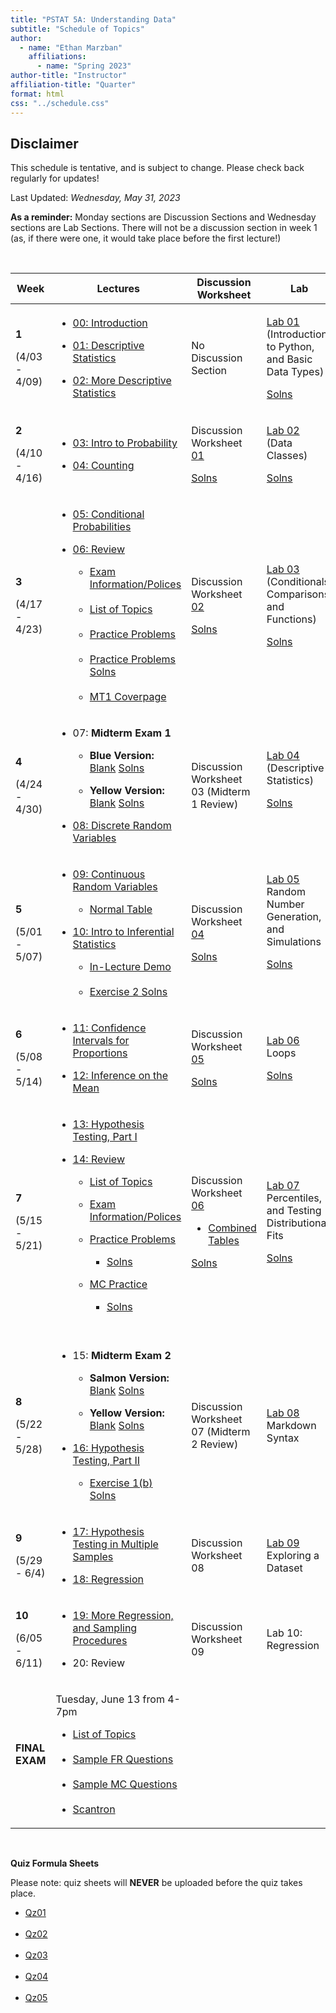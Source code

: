 ```yaml
---
title: "PSTAT 5A: Understanding Data"
subtitle: "Schedule of Topics"
author:
  - name: "Ethan Marzban"
    affiliations:
      - name: "Spring 2023"
author-title: "Instructor"
affiliation-title: "Quarter"
format: html
css: "../schedule.css"
---
```


::: callout-caution
## Disclaimer

This schedule is tentative, and is subject to change. Please check back regularly for updates!
:::

Last Updated: *Wednesday, May 31, 2023*\

**As a reminder:** Monday sections are Discussion Sections and Wednesday sections are Lab Sections. There will not be a discussion section in week 1 (as, if there were one, it would take place before the first lecture!)

\

+----------------+----------------------------------------------------------------------------------------------------------------------------------------------------------------------------------------------------------------------------------------------------------+-----------------------------------------------------------------------------------------------------------------------------------+----------------------------------------------------------------------------------------------------------------------------------------------------------+
| Week           | Lectures                                                                                                                                                                                                                                                 | Discussion Worksheet                                                                                                              | Lab                                                                                                                                                      |
+================+==========================================================================================================================================================================================================================================================+===================================================================================================================================+==========================================================================================================================================================+
| **1**          | -   <a href = "Lectures/Lecture00/Lec00.html" class = "button label-outline" target = "_blank">00: Introduction</a> <br />                                                                                                                               | No Discussion Section                                                                                                             | <a href = "Labs/Lab01_v2/lab01_v2.qmd" class = "button label-outline" target = "_blank">Lab 01</a> <br /> (Introduction to Python, and Basic Data Types) |
|                |                                                                                                                                                                                                                                                          |                                                                                                                                   |                                                                                                                                                          |
| (4/03 - 4/09)  | -   <a href = "Lectures/Lecture01/Lec01_v2.html" class = "button label-outline" target = "_blank">01: Descriptive Statistics</a> <br />                                                                                                                  |                                                                                                                                   | <a href = "../Files/Labs/Lab01_Solns.pdf" class = "button label-outline" target = "_blank">Solns <br />                                                  |
|                |                                                                                                                                                                                                                                                          |                                                                                                                                   |                                                                                                                                                          |
|                | -   <a href = "Lectures/Lecture02/Lec02.html" class = "button label-outline" target = "_blank">02: More Descriptive Statistics</a> <br />                                                                                                                |                                                                                                                                   |                                                                                                                                                          |
+----------------+----------------------------------------------------------------------------------------------------------------------------------------------------------------------------------------------------------------------------------------------------------+-----------------------------------------------------------------------------------------------------------------------------------+----------------------------------------------------------------------------------------------------------------------------------------------------------+
| **2**          | -   <a href = "Lectures/Lecture03/Lec03.html" class = "button label-outline" target = "_blank">03: Intro to Probability</a> <br />                                                                                                                       | Discussion Worksheet <a href = "../Files/Wkshts/Wksht01_blank.pdf" class = "button label-outline" target = "_blank">01</a> <br /> | <a href = "Labs/Lab02/lab02.qmd" class = "button label-outline" target = "_blank">Lab 02</a> <br /> (Data Classes)                                       |
|                |                                                                                                                                                                                                                                                          |                                                                                                                                   |                                                                                                                                                          |
| (4/10 - 4/16)  | -   <a href = "Lectures/Lecture04/Lec04.html" class = "button label-outline" target = "_blank">04: Counting</a> <br />                                                                                                                                   | <a href = "../Files/Wkshts/Wksht01_solns.pdf" class = "button label-outline" target = "_blank">Solns <br />                       | <a href = "../Files/Labs/Lab02_Solns.pdf" class = "button label-outline" target = "_blank">Solns <br />                                                  |
+----------------+----------------------------------------------------------------------------------------------------------------------------------------------------------------------------------------------------------------------------------------------------------+-----------------------------------------------------------------------------------------------------------------------------------+----------------------------------------------------------------------------------------------------------------------------------------------------------+
| **3**          | -   <a href = "Lectures/Lecture05/Lec05.html" class = "button label-outline" target = "_blank">05: Conditional Probabilities</a> <br />                                                                                                                  | Discussion Worksheet <a href = "../Files/Wkshts/Wksht02_blank.pdf" class = "button label-outline" target = "_blank">02</a> <br /> | <a href = "Labs/Lab03/lab03.qmd" class = "button label-outline" target = "_blank">Lab 03</a> <br />(Conditionals, Comparisons, and Functions)            |
|                |                                                                                                                                                                                                                                                          |                                                                                                                                   |                                                                                                                                                          |
| (4/17 - 4/23)  | -   <a href = "Lectures/MT1Rev/mt1_rev_slides.html" class = "button label-outline" target = "_blank">06: Review</a> <br />                                                                                                                               | <a href = "../Files/Wkshts/Wksht02_solns.pdf" class = "button label-outline" target = "_blank">Solns <br />                       | <a href = "../Files/Labs/Lab03_Solns.pdf" class = "button label-outline" target = "_blank">Solns <br />                                                  |
|                |                                                                                                                                                                                                                                                          |                                                                                                                                   |                                                                                                                                                          |
|                |     -   <a href = "../Files/ExamInfo/mt1_info.pdf" class = "button label-outline" target = "_blank">Exam Information/Polices</a> <br />\                                                                                                                 |                                                                                                                                   |                                                                                                                                                          |
|                |     -   <a href = "../Files/ExamInfo/mt1_topics.pdf" class = "button label-outline" target = "_blank">List of Topics</a> <br />\                                                                                                                         |                                                                                                                                   |                                                                                                                                                          |
|                |     -   <a href = "../Files/ExamInfo/mt1_practice_problems.pdf" class = "button label-outline" target = "_blank">Practice Problems</a> <br />\                                                                                                           |                                                                                                                                   |                                                                                                                                                          |
|                |     -   <a href = "../Files/ExamInfo/mt1_practice_problems_solns.pdf" class = "button label-outline" target = "_blank">Practice Problems Solns</a> <br />\                                                                                               |                                                                                                                                   |                                                                                                                                                          |
|                |     -   <a href = "../Files/ExamInfo/mt1_coverpage.pdf" class = "button label-outline" target = "_blank">MT1 Coverpage</a> <br />                                                                                                                        |                                                                                                                                   |                                                                                                                                                          |
+----------------+----------------------------------------------------------------------------------------------------------------------------------------------------------------------------------------------------------------------------------------------------------+-----------------------------------------------------------------------------------------------------------------------------------+----------------------------------------------------------------------------------------------------------------------------------------------------------+
| **4**          | -   07: **Midterm Exam 1**                                                                                                                                                                                                                               | Discussion Worksheet 03 (Midterm 1 Review)                                                                                        | <a href = "Labs/Lab04/lab04.qmd" class = "button label-outline" target = "_blank">Lab 04</a> <br />(Descriptive Statistics)                              |
|                |                                                                                                                                                                                                                                                          |                                                                                                                                   |                                                                                                                                                          |
| (4/24 - 4/30)  |     -   **Blue Version:** <a href = "../Files/Exams/MT1_Blue_Blank.pdf" class = "button label-outline" target = "_blank">Blank</a> <a href = "../Files/Exams/MT1_Blue_Solns.pdf" class = "button label-outline" target = "_blank">Solns</a> <br />       |                                                                                                                                   | <a href = "../Files/Labs/Lab04_Solns.pdf" class = "button label-outline" target = "_blank">Solns <br /></a> <br />                                       |
|                |                                                                                                                                                                                                                                                          |                                                                                                                                   |                                                                                                                                                          |
|                |     -   **Yellow Version:** <a href = "../Files/Exams/MT1_Yellow_Blank.pdf" class = "button label-outline" target = "_blank">Blank</a> <a href = "../Files/Exams/MT1_Yellow_Solns.pdf" class = "button label-outline" target = "_blank">Solns</a> <br /> |                                                                                                                                   |                                                                                                                                                          |
|                |                                                                                                                                                                                                                                                          |                                                                                                                                   |                                                                                                                                                          |
|                | -   <a href = "Lectures/Lecture08/Lec08.html" class = "button label-outline" target = "_blank">08: Discrete Random Variables</a> <br />                                                                                                                  |                                                                                                                                   |                                                                                                                                                          |
+----------------+----------------------------------------------------------------------------------------------------------------------------------------------------------------------------------------------------------------------------------------------------------+-----------------------------------------------------------------------------------------------------------------------------------+----------------------------------------------------------------------------------------------------------------------------------------------------------+
| **5**          | -   <a href = "Lectures/Lecture09/Lec09.html" class = "button label-outline" target = "_blank">09: Continuous Random Variables</a> <br />                                                                                                                | Discussion Worksheet <a href = "../Files/Wkshts/Wksht04_blank.pdf" class = "button label-outline" target = "_blank">04</a> <br /> | <a href = "Labs/Lab05/lab05.qmd" class = "button label-outline" target = "_blank">Lab 05</a> <br /> Random Number Generation, and Simulations            |
|                |                                                                                                                                                                                                                                                          |                                                                                                                                   |                                                                                                                                                          |
| (5/01 - 5/07)  |     -   <a href = "../Files/Tables/Normal_Table.pdf" class = "button label-outline" target = "_blank">Normal Table</a>                                                                                                                                   | <a href = "../Files/Wkshts/Wksht04_solns.pdf" class = "button label-outline" target = "_blank">Solns <br /></a>                   | <a href = "../Files/Labs/Lab05_Solns.pdf" class = "button label-outline" target = "_blank">Solns </a><br />                                              |
|                |                                                                                                                                                                                                                                                          |                                                                                                                                   |                                                                                                                                                          |
|                | -   <a href = "Lectures/Lecture10/Lec10.html" class = "button label-outline" target = "_blank">10: Intro to Inferential Statistics</a> <br />                                                                                                            |                                                                                                                                   | <br />                                                                                                                                                   |
|                |                                                                                                                                                                                                                                                          |                                                                                                                                   |                                                                                                                                                          |
|                |     -   <a href = "Lectures/Lecture10/Lec10_Demo.pdf" class = "button label-outline" target = "_blank">In-Lecture Demo</a> <br />\                                                                                                                       |                                                                                                                                   |                                                                                                                                                          |
|                |     -   <a href = "Lectures/Lecture10/Lec10_Ex2.pdf" class = "button label-outline" target = "_blank">Exercise 2 Solns</a> <br />                                                                                                                        |                                                                                                                                   |                                                                                                                                                          |
+----------------+----------------------------------------------------------------------------------------------------------------------------------------------------------------------------------------------------------------------------------------------------------+-----------------------------------------------------------------------------------------------------------------------------------+----------------------------------------------------------------------------------------------------------------------------------------------------------+
| **6**          | -   <a href = "Lectures/Lecture11/Lec11.html" class = "button label-outline" target = "_blank">11: Confidence Intervals for Proportions</a> <br />                                                                                                       | Discussion Worksheet <a href = "../Files/Wkshts/Wksht05_blank.pdf" class = "button label-outline" target = "_blank">05</a> <br /> | <a href = "Labs/Lab06/lab06.qmd" class = "button label-outline" target = "_blank">Lab 06</a> <br />Loops\                                                |
|                |                                                                                                                                                                                                                                                          |                                                                                                                                   |                                                                                                                                                          |
| (5/08 - 5/14)  | -   <a href = "Lectures/Lecture12/Lec12.html" class = "button label-outline" target = "_blank">12: Inference on the Mean</a> <br />                                                                                                                      | <a href = "../Files/Wkshts/Wksht05_solns.pdf" class = "button label-outline" target = "_blank">Solns <br />                       | <a href = "../Files/Labs/Lab06_Solns.pdf" class = "button label-outline" target = "_blank">Solns </a><br />                                              |
+----------------+----------------------------------------------------------------------------------------------------------------------------------------------------------------------------------------------------------------------------------------------------------+-----------------------------------------------------------------------------------------------------------------------------------+----------------------------------------------------------------------------------------------------------------------------------------------------------+
| **7**          | -   <a href = "Lectures/Lecture13/Lec13.html" class = "button label-outline" target = "_blank">13: Hypothesis Testing, Part I</a> <br />                                                                                                                 | Discussion Worksheet <a href = "../Files/Wkshts/Wksht06_blank.pdf" class = "button label-outline" target = "_blank">06</a> <br /> | <a href = "Labs/Lab07/lab07.qmd" class = "button label-outline" target = "_blank">Lab 07</a> <br />Percentiles, and Testing Distributional Fits          |
|                |                                                                                                                                                                                                                                                          |                                                                                                                                   |                                                                                                                                                          |
| (5/15 - 5/21)  | -   <a href = "Lectures/MT2Rev/mt2rev.qmd" class = "button label-outline" target = "_blank">14: Review</a> <br />                                                                                                                                        | -   <a href = "../Files/Tables/Combined_Tables.pdf" class = "button label-outline" target = "_blank">Combined Tables</a>          | <a href = "../Files/Labs/Lab07_Solns.pdf" class = "button label-outline" target = "_blank">Solns </a><br />                                              |
|                |                                                                                                                                                                                                                                                          |                                                                                                                                   |                                                                                                                                                          |
|                |     -   <a href = "../Files/ExamInfo/mt2_topics.pdf" class = "button label-outline" target = "_blank">List of Topics</a> <br />                                                                                                                          | <a href = "../Files/Wkshts/Wksht06_solns.pdf" class = "button label-outline" target = "_blank">Solns <br />                       |                                                                                                                                                          |
|                |                                                                                                                                                                                                                                                          |                                                                                                                                   |                                                                                                                                                          |
|                |     -   <a href = "../Files/ExamInfo/mt2_info.pdf" class = "button label-outline" target = "_blank">Exam Information/Polices</a> <br />                                                                                                                  |                                                                                                                                   |                                                                                                                                                          |
|                |                                                                                                                                                                                                                                                          |                                                                                                                                   |                                                                                                                                                          |
|                |     -   <a href = "../Files/ExamInfo/mt2_pp_part1.pdf" class = "button label-outline" target = "_blank">Practice Problems</a> <br />                                                                                                                     |                                                                                                                                   |                                                                                                                                                          |
|                |                                                                                                                                                                                                                                                          |                                                                                                                                   |                                                                                                                                                          |
|                |         -   <a href = "../Files/ExamInfo/mt2_pp_part1_solns.pdf" class = "button label-outline" target = "_blank">Solns</a> <br />                                                                                                                       |                                                                                                                                   |                                                                                                                                                          |
|                |                                                                                                                                                                                                                                                          |                                                                                                                                   |                                                                                                                                                          |
|                |     -   <a href = "../Files/ExamInfo/mt2_mc_prac.pdf" class = "button label-outline" target = "_blank">MC Practice</a> <br />                                                                                                                            |                                                                                                                                   |                                                                                                                                                          |
|                |                                                                                                                                                                                                                                                          |                                                                                                                                   |                                                                                                                                                          |
|                |         -   <a href = "../Files/ExamInfo/mt2_mc_prac_solns.pdf" class = "button label-outline" target = "_blank">Solns</a> <br />\                                                                                                                       |                                                                                                                                   |                                                                                                                                                          |
+----------------+----------------------------------------------------------------------------------------------------------------------------------------------------------------------------------------------------------------------------------------------------------+-----------------------------------------------------------------------------------------------------------------------------------+----------------------------------------------------------------------------------------------------------------------------------------------------------+
| **8**          | -   15: **Midterm Exam 2**                                                                                                                                                                                                                               | Discussion Worksheet 07 (Midterm 2 Review)                                                                                        | <a href = "Labs/Lab08/lab08.qmd" class = "button label-outline" target = "_blank">Lab 08</a> <br />Markdown Syntax                                       |
|                |                                                                                                                                                                                                                                                          |                                                                                                                                   |                                                                                                                                                          |
| (5/22 - 5/28)  |     -   **Salmon Version:** <a href = "../Files/Exams/MT2_Salmon_Blank.pdf" class = "button label-outline" target = "_blank">Blank</a> <a href = "../Files/Exams/MT2_Salmon_Solns.pdf" class = "button label-outline" target = "_blank">Solns</a> <br /> |                                                                                                                                   |                                                                                                                                                          |
|                |                                                                                                                                                                                                                                                          |                                                                                                                                   |                                                                                                                                                          |
|                |     -   **Yellow Version:** <a href = "../Files/Exams/MT2_Yellow_Blank.pdf" class = "button label-outline" target = "_blank">Blank</a> <a href = "../Files/Exams/MT2_Yellow_Solns.pdf" class = "button label-outline" target = "_blank">Solns</a> <br /> |                                                                                                                                   |                                                                                                                                                          |
|                |                                                                                                                                                                                                                                                          |                                                                                                                                   |                                                                                                                                                          |
|                | -   <a href = "Lectures/Lecture16/Lec16.html" class = "button label-outline" target = "_blank">16: Hypothesis Testing, Part II</a> <br />                                                                                                                |                                                                                                                                   |                                                                                                                                                          |
|                |                                                                                                                                                                                                                                                          |                                                                                                                                   |                                                                                                                                                          |
|                |     -   <a href = "Lectures/Lecture16/Lec16_Ex1.pdf" class = "button label-outline" target = "_blank">Exercise 1(b) Solns</a> <br />                                                                                                                     |                                                                                                                                   |                                                                                                                                                          |
+----------------+----------------------------------------------------------------------------------------------------------------------------------------------------------------------------------------------------------------------------------------------------------+-----------------------------------------------------------------------------------------------------------------------------------+----------------------------------------------------------------------------------------------------------------------------------------------------------+
| **9**          | -   <a href = "Lectures/Lecture17/Lec17.html" class = "button label-outline" target = "_blank">17: Hypothesis Testing in Multiple Samples</a> <br />                                                                                                     | Discussion Worksheet 08                                                                                                           | <a href = "Labs/Lab09/lab09.qmd" class = "button label-outline" target = "_blank">Lab 09</a> <br />Exploring a Dataset                                   |
|                |                                                                                                                                                                                                                                                          |                                                                                                                                   |                                                                                                                                                          |
| (5/29 - 6/4)   | -   <a href = "Lectures/Lecture18/Lec18.html" class = "button label-outline" target = "_blank">18: Regression</a> <br />                                                                                                                                 |                                                                                                                                   |                                                                                                                                                          |
+----------------+----------------------------------------------------------------------------------------------------------------------------------------------------------------------------------------------------------------------------------------------------------+-----------------------------------------------------------------------------------------------------------------------------------+----------------------------------------------------------------------------------------------------------------------------------------------------------+
| **10**         | -   <a href = "Lectures/Lecture19/Lec19.html" class = "button label-outline" target = "_blank">19: More Regression, and Sampling Procedures</a> <br />                                                                                                   | Discussion Worksheet 09                                                                                                           | Lab 10: Regression                                                                                                                                       |
|                |                                                                                                                                                                                                                                                          |                                                                                                                                   |                                                                                                                                                          |
| (6/05 - 6/11)  | -   20: Review                                                                                                                                                                                                                                           |                                                                                                                                   |                                                                                                                                                          |
+----------------+----------------------------------------------------------------------------------------------------------------------------------------------------------------------------------------------------------------------------------------------------------+-----------------------------------------------------------------------------------------------------------------------------------+----------------------------------------------------------------------------------------------------------------------------------------------------------+
| **FINAL EXAM** | Tuesday, June 13 from 4-7pm                                                                                                                                                                                                                              |                                                                                                                                   |                                                                                                                                                          |
|                |                                                                                                                                                                                                                                                          |                                                                                                                                   |                                                                                                                                                          |
|                | -   <a href = "../Files/ExamInfo/final_topics.pdf" class = "button label-outline" target = "_blank">List of Topics</a> <br />\                                                                                                                           |                                                                                                                                   |                                                                                                                                                          |
|                | -   <a href = "../Files/Exams/Sample_FR.pdf" class = "button label-outline" target = "_blank">Sample FR Questions</a> <br />\                                                                                                                            |                                                                                                                                   |                                                                                                                                                          |
|                | -   <a href = "../Files/Exams/Sample_MC.pdf" class = "button label-outline" target = "_blank">Sample MC Questions</a> <br />\                                                                                                                            |                                                                                                                                   |                                                                                                                                                          |
|                | -   <a href = "../Files/Exams/Scantron.pdf" class = "button label-outline" target = "_blank">Scantron</a> <br />                                                                                                                                         |                                                                                                                                   |                                                                                                                                                          |
+----------------+----------------------------------------------------------------------------------------------------------------------------------------------------------------------------------------------------------------------------------------------------------+-----------------------------------------------------------------------------------------------------------------------------------+----------------------------------------------------------------------------------------------------------------------------------------------------------+

\

**Quiz Formula Sheets**

Please note: quiz sheets will **NEVER** be uploaded before the quiz takes place.

-   <a href = "../Files/QzSheets/qz01.pdf" class = "button label-outline" target = "_blank">Qz01</a> <br />\
-   <a href = "../Files/QzSheets/qz02.pdf" class = "button label-outline" target = "_blank">Qz02</a> <br />\
-   <a href = "../Files/QzSheets/qz03.pdf" class = "button label-outline" target = "_blank">Qz03</a> <br />\
-   <a href = "../Files/QzSheets/qz04.pdf" class = "button label-outline" target = "_blank">Qz04</a> <br />\
-   <a href = "../Files/QzSheets/qz05.pdf" class = "button label-outline" target = "_blank">Qz05</a> <br />
